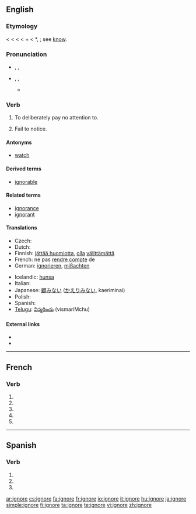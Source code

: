 {{also|ignoré}}
==English==

===Etymology===
< {{F.}} {{term|ignorer}} < {{L.}} {{term|ignorare||to have no knowledge of, mistake, take no notice of, ignore}} < {{term|ignarus||not knowing}} < {{term|in}} + {{term|gnarus||knowing}} < *{{term|gnoscere}}, {{term|noscere}}; see [[know]].

===Pronunciation===
* {{a|RP}} {{enPR|ĭgnyô'}}, {{IPA|/ɪɡˈnjɔː/}}, {{SAMPA|/Ig"nO:/}}
* {{a|US}} {{enPR|ĭgnyôr'}}, {{IPA|/ɪɡˈnjɔːr/}}, {{SAMPA|/Ig"nO:r/}}
** {{rhymes|ɔː(r)}}

===Verb===
{{en-verb|ignor|ing}}

# To deliberately pay no attention to.
# {{obsolete}} Fail to notice.

====Antonyms====
* [[watch]]

====Derived terms====
* [[ignorable]]

====Related terms====
* [[ignorance]]
* [[ignorant]]

====Translations====
{{trans-top|to deliberately pay no attention to}}
* Czech: {{t-|cs|ignorovat}}
* Dutch: {{t+|nl|negeren}}
* Finnish: [[jättää huomiotta]], [[olla]] [[välittää|välittämättä]]
* French: ne pas [[rendre compte]] de<!--note: "ignorer" is incorrect; this means "to be ignorant of", not "to ignore"-->
* German: [[ignorieren]], [[mißachten]]
{{trans-mid}}
* Icelandic: [[hunsa]]
* Italian: {{t+|it|ignorare}}
* Japanese: [[顧みない]] ([[かえりみない]], kaeriminai)
* Polish: {{t+|pl|ignorować}}
* Spanish: {{t+|es|ignorar}}
* [[Telugu]]: [[విస్మరించు]] (vismariMchu)
{{trans-bottom}}

====External links====
* {{R:Webster 1913}}
* {{R:Century 1911}}

----

==French==

===Verb===
{{fr-verb-form}}

# {{form of|[[first-person|First-person]] [[singular]] [[present indicative]]|ignorer|lang=French}}
# {{form of|[[third-person|Third-person]] [[singular]] [[present indicative]]| ignorer|lang=French}}
# {{form of|First-person singular [[present subjunctive]]|ignorer|lang=French}}
# {{form of|[[third-person|Third-person]] singular [[present subjunctive]]| ignorer|lang=French}}
# {{form of|Second-person singular [[imperative]]|ignorer |lang=French}}

----

==Spanish==

===Verb===
{{es-verb-form|ignorar}}

# {{es-verb form of|ending=ar|mood=subjunctive|tense=present|pers=1|number=singular|[[ignorar]]}}
# {{es-verb form of|ending=ar|mood=subjunctive|tense=present|pers=2|formal=yes|number=singular|[[ignorar]]}}
# {{es-verb form of|ending=ar|mood=subjunctive|tense=present|pers=3|number=singular|[[ignorar]]}}

[[ar:ignore]]
[[cs:ignore]]
[[fa:ignore]]
[[fr:ignore]]
[[io:ignore]]
[[it:ignore]]
[[hu:ignore]]
[[ja:ignore]]
[[simple:ignore]]
[[fi:ignore]]
[[ta:ignore]]
[[te:ignore]]
[[vi:ignore]]
[[zh:ignore]]